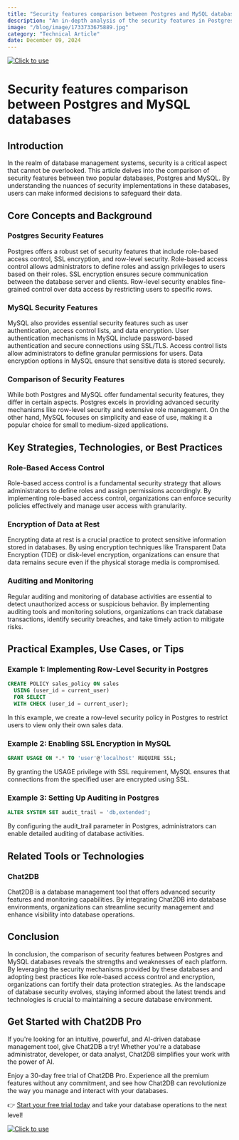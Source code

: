 ```yaml
---
title: "Security features comparison between Postgres and MySQL databases"
description: "An in-depth analysis of the security features in Postgres and MySQL databases, highlighting their similarities and differences."
image: "/blog/image/1733733675889.jpg"
category: "Technical Article"
date: December 09, 2024
---
```

[![Click to use](/image/blog/bg/chat2db1.png)](https://app.chat2db.ai/)
# Security features comparison between Postgres and MySQL databases


<Authors date="December 09, 2024">
  <Author name="Ethan Clarke" link="https://chat2db.ai" />
</Authors>

## Introduction

In the realm of database management systems, security is a critical aspect that cannot be overlooked. This article delves into the comparison of security features between two popular databases, Postgres and MySQL. By understanding the nuances of security implementations in these databases, users can make informed decisions to safeguard their data.

## Core Concepts and Background

### Postgres Security Features

Postgres offers a robust set of security features that include role-based access control, SSL encryption, and row-level security. Role-based access control allows administrators to define roles and assign privileges to users based on their roles. SSL encryption ensures secure communication between the database server and clients. Row-level security enables fine-grained control over data access by restricting users to specific rows.

### MySQL Security Features

MySQL also provides essential security features such as user authentication, access control lists, and data encryption. User authentication mechanisms in MySQL include password-based authentication and secure connections using SSL/TLS. Access control lists allow administrators to define granular permissions for users. Data encryption options in MySQL ensure that sensitive data is stored securely.

### Comparison of Security Features

While both Postgres and MySQL offer fundamental security features, they differ in certain aspects. Postgres excels in providing advanced security mechanisms like row-level security and extensive role management. On the other hand, MySQL focuses on simplicity and ease of use, making it a popular choice for small to medium-sized applications.

## Key Strategies, Technologies, or Best Practices

### Role-Based Access Control

Role-based access control is a fundamental security strategy that allows administrators to define roles and assign permissions accordingly. By implementing role-based access control, organizations can enforce security policies effectively and manage user access with granularity.

### Encryption of Data at Rest

Encrypting data at rest is a crucial practice to protect sensitive information stored in databases. By using encryption techniques like Transparent Data Encryption (TDE) or disk-level encryption, organizations can ensure that data remains secure even if the physical storage media is compromised.

### Auditing and Monitoring

Regular auditing and monitoring of database activities are essential to detect unauthorized access or suspicious behavior. By implementing auditing tools and monitoring solutions, organizations can track database transactions, identify security breaches, and take timely action to mitigate risks.

## Practical Examples, Use Cases, or Tips

### Example 1: Implementing Row-Level Security in Postgres

```sql
CREATE POLICY sales_policy ON sales
  USING (user_id = current_user)
  FOR SELECT
  WITH CHECK (user_id = current_user);
```

In this example, we create a row-level security policy in Postgres to restrict users to view only their own sales data.

### Example 2: Enabling SSL Encryption in MySQL

```sql
GRANT USAGE ON *.* TO 'user'@'localhost' REQUIRE SSL;
```

By granting the USAGE privilege with SSL requirement, MySQL ensures that connections from the specified user are encrypted using SSL.

### Example 3: Setting Up Auditing in Postgres

```sql
ALTER SYSTEM SET audit_trail = 'db,extended';
```

By configuring the audit_trail parameter in Postgres, administrators can enable detailed auditing of database activities.

## Related Tools or Technologies

### Chat2DB

Chat2DB is a database management tool that offers advanced security features and monitoring capabilities. By integrating Chat2DB into database environments, organizations can streamline security management and enhance visibility into database operations.

## Conclusion

In conclusion, the comparison of security features between Postgres and MySQL databases reveals the strengths and weaknesses of each platform. By leveraging the security mechanisms provided by these databases and adopting best practices like role-based access control and encryption, organizations can fortify their data protection strategies. As the landscape of database security evolves, staying informed about the latest trends and technologies is crucial to maintaining a secure database environment.

## Get Started with Chat2DB Pro

If you're looking for an intuitive, powerful, and AI-driven database management tool, give Chat2DB a try! Whether you're a database administrator, developer, or data analyst, Chat2DB simplifies your work with the power of AI.

Enjoy a 30-day free trial of Chat2DB Pro. Experience all the premium features without any commitment, and see how Chat2DB can revolutionize the way you manage and interact with your databases.

👉 [Start your free trial today](https://app.chat2db.ai/) and take your database operations to the next level!

[![Click to use](/image/blog/bg/chat2db.jpg)](https://app.chat2db.ai/)